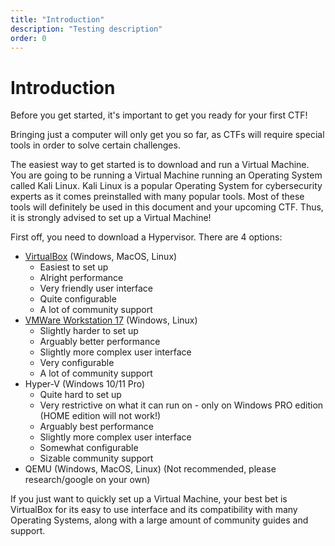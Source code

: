 ```yaml
---
title: "Introduction"
description: "Testing description"
order: 0
---
```


# **Introduction**

Before you get started, it's important to get you ready for your first CTF!

Bringing just a computer will only get you so far, as CTFs will require special tools in order to solve certain challenges.

The easiest way to get started is to download and run a Virtual Machine. You are going to be running a Virtual Machine running an Operating System called Kali Linux. Kali Linux is a popular Operating System for cybersecurity experts as it comes preinstalled with many popular tools. Most of these tools will definitely be used in this document and your upcoming CTF. Thus, it is strongly advised to set up a Virtual Machine!

First off, you need to download a Hypervisor. There are 4 options:
- [VirtualBox](https://www.virtualbox.org/wiki/Downloads) (Windows, MacOS, Linux)
  - Easiest to set up
  - Alright performance
  - Very friendly user interface
  - Quite configurable
  - A lot of community support
- [VMWare Workstation 17](https://customerconnect.vmware.com/en/downloads/info/slug/desktop_end_user_computing/vmware_workstation_player/17_0) (Windows, Linux)
  - Slightly harder to set up
  - Arguably better performance
  - Slightly more complex user interface
  - Very configurable
  - A lot of community support
- Hyper-V (Windows 10/11 Pro)
  - Quite hard to set up
  - Very restrictive on what it can run on - only on Windows PRO edition (HOME edition will not work!)
  - Arguably best performance
  - Slightly more complex user interface
  - Somewhat configurable
  - Sizable community support
- QEMU (Windows, MacOS, Linux) (Not recommended, please research/google on your own)

If you just want to quickly set up a Virtual Machine, your best bet is VirtualBox for its easy to use interface and its compatibility with many Operating Systems, along with a large amount of community guides and support.
